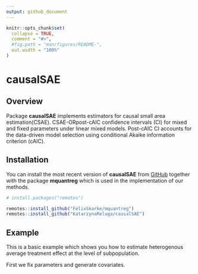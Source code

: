 ```yaml
---
output: github_document
---
```


```r
knitr::opts_chunk$set(
  collapse = TRUE,
  comment = "#>",
  #fig.path = "man/figures/README-",
  out.width = "100%"
)
```
# causalSAE

<!-- badges: start -->
<!-- badges: end -->

## Overview

Package **causalSAE** implements estimators for causal small area estimation(CSAE).  CSAE-ORpost-cAIC confidence intervals (CI) for mixed and fixed parameters under linear mixed models. Post-cAIC CI accounts for the data-driven model selection using conditional Akaike information criterion (cAIC).

## Installation

You can install the most recent version of **causalSAE** from [GitHub](https://github.com/) together with the package **mquantreg** which is used in the implementation of our methods. 

```r
# install.packages("remotes")

remotes::install_github("FelixSkarke/mquantreg")
remotes::install_github("KatarzynaReluga/causalSAE")
```
## Example

This is a basic example which shows you how to estimate heterogenous average treatment effect at the level of subpopulation. 

First we fix parameters and generate covariates.

